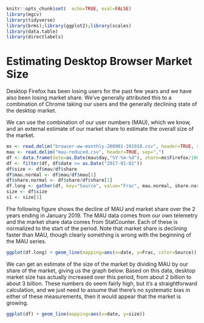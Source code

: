 ```r
knitr::opts_chunk$set(  echo=TRUE, eval=FALSE)
library(mgcv)
library(tidyverse)
library(brms);library(ggplot2);library(scales)
library(data.table)
library(directlabels)
```

# Estimating Desktop Browser Market Size

Desktop Firefox has been losing users for the past few years and we
have also been losing market share. We've generally attributed this to
a combination of Chrome taking our users and the generally declining
state of the desktop market.

We can use the combination of our user numbers (MAU), which we know,
and an external estimate of our market share to estimate the overall
size of the market.

```r
ms <- read.delim("browser-ww-monthly-200901-201910.csv", header=TRUE, sep=",")
mau <- read.delim("mau-reduced.csv", header=TRUE, sep=",")
df <- data.frame(date=as.Date(mau$day,"%Y-%m-%d"), share=ms$Firefox/100, mau=mau$mau)
df <- filter(df, df$date >= as.Date("2017-01-01"))
df$size <- df$mau/df$share
df$mau.normal <- df$mau/df$mau[1]
df$share.normal <- df$share/df$share[1]
df.long <- gather(df, key="Source", value="Frac", mau.normal, share.normal)
size <- df$size
s1 <- size[1]
```

Fhe following figure shows the decline of MAU and market share over
the 2 years ending in January 2019. The MAU data comes from our
own telemetry and the market share data comes from StatCounter.
Each of these is normalized to the start of the period. 
Note that market share is declining faster than MAU, though
clearly something is wrong with the beginning of the MAU series.


```r
ggplot(df.long) + geom_line(mapping=aes(x=date, y=Frac, color=Source))
```

We can get an estimate of the size of the market by dividing MAU
by our share of the market, giving us the graph below. Based on
this data, desktop market size has actually increased over
this period, from about 2 billion to about 3 billion. These numbers
do seem fairly high, but it's a straightforward calculation,
and we just need to assume that there's no systematic bias
in either of these measurements, then it would appear that
the market is growing.


```r
ggplot(df) + geom_line(mapping=aes(x=date, y=size))
```